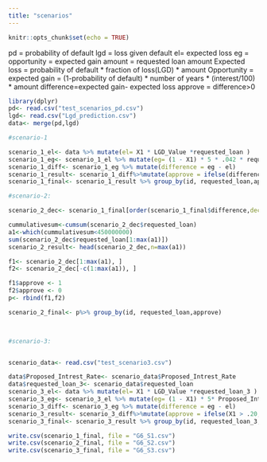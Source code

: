 ---
title: "scenarios"
---

```{r setup, include=FALSE}
knitr::opts_chunk$set(echo = TRUE)
```
pd = probability of default
lgd = loss given default
el= expected loss
eg = opportunity = expected gain
amount = requested loan amount
Expected loss = probability of default * fraction of loss(LGD) * amount 
Opportunity = expected gain = (1-probability of default) * number of years * (interest/100) * amount
difference=expected gain- expected loss
approve = difference>0


```{r}

library(dplyr)
pd<- read.csv("test_scenarios_pd.csv")
lgd<- read.csv("Lgd_prediction.csv")
data<- merge(pd,lgd)

```
```{r}
#scenario-1

scenario_1_el<- data %>% mutate(el= X1 * LGD_Value *requested_loan )
scenario_1_eg<- scenario_1_el %>% mutate(eg= (1 - X1) * 5 * .042 * requested_loan)
scenario_1_diff<- scenario_1_eg %>% mutate(difference = eg - el)
scenario_1_result<- scenario_1_diff%>%mutate(approve = ifelse(difference >0, 1, 0))
scenario_1_final<- scenario_1_result %>% group_by(id, requested_loan,approve)

```
```{r}
#scenario-2:

scenario_2_dec<- scenario_1_final[order(scenario_1_final$difference,decreasing = T),]

cummulativesum<-cumsum(scenario_2_dec$requested_loan)
a1<-which(cummulativesum<450000000)
sum(scenario_2_dec$requested_loan[1:max(a1)])
scenario_2_result<- head(scenario_2_dec,n=max(a1))

f1<- scenario_2_dec[1:max(a1), ]
f2<- scenario_2_dec[-c(1:max(a1)), ]

f1$approve <- 1
f2$approve <- 0
p<- rbind(f1,f2)

scenario_2_final<- p%>% group_by(id, requested_loan,approve)

                                                                                    
```

```{r}
#scenario-3:


scenario_data<- read.csv("test_scenario3.csv")

data$Proposed_Intrest_Rate<- scenario_data$Proposed_Intrest_Rate
data$requested_loan_3<- scenario_data$requested_loan
scenario_3_el<- data %>% mutate(el= X1 * LGD_Value *requested_loan_3 )
scenario_3_eg<- scenario_3_el %>% mutate(eg= (1 - X1) * 5* Proposed_Intrest_Rate * requested_loan_3)
scenario_3_diff<- scenario_3_eg %>% mutate(difference = eg - el)
scenario_3_result<- scenario_3_diff%>%mutate(approve = ifelse(X1 > .20,0,1))
scenario_3_final<- scenario_3_result %>% group_by(id, requested_loan_3,approve)


```

```{r}
write.csv(scenario_1_final, file = "G6_S1.csv")
write.csv(scenario_2_final, file = "G6_S2.csv")
write.csv(scenario_3_final, file = "G6_S3.csv")


```

